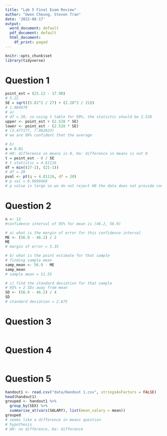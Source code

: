 ```yaml
---
title: "Lab 5 Final Exam Review"
author: "Owen Cheung, Steven Tran"
date: '2022-08-17'
output:
  word_document: default
  pdf_document: default
  html_document:
    df_print: paged
---
```


```r
knitr::opts_chunk$set
library(tidyverse)
```

# Question 1
```r
point_est = (23.12 - 17.90)
# 5.22
SE = sqrt((5.01^2 / 27) + (2.28^2 / 21))
# 1.084978
# a)
# df = 20, so using t table for 99%, the statistic should be 2.528
upper <- point_est + (2.528 * SE)
lower <- point_est - (2.528 * SE)
# (2.477177, 7.962823)
# we are 99% confident that the average 

# b)
a = 0.01
# H0: difference in means is 0, Ha: difference in means is not 0
t = point_est - 0 / SE
# t statistic = 4.81116
df = min((27-1), (21-1))
# df = 20
pval <- pt(q = 4.81116, df = 20)
# p val = 0.9999469
# p value is large so we do not reject H0 the data does not provide convincing evidence that suggests the difference in mean sick days between blue collar workers and white collars workers is not 0
```

# Question 2
```r
n <- 12
#confidence interval of 95% for mean is (46.2, 56.9)

# a) what is the margin of error for this confidence interval
ME <- (56.9 - 46.2) / 2
ME
# margin of error = 5.35

# b) what is the point estimate for that sample
# finding sample mean
samp_mean <- 56.9 - ME
samp_mean
# sample mean = 51.55

# c) find the standard deviation for that sample
# 95% = 2 SDs away from mean
SD <- (56.9 - 46.2) / 4
SD
# standard deviation = 2.675

```

# Question 3
```r

```

# Question 4
```r

```

# Question 5
```r
handout1 <- read.csv("data/Handout 1.csv", stringsAsFactors = FALSE)
head(handout1)
grouped <- handout1 %>%
  group_by(SEX) %>%
  summarise_at(vars(SALARY), list(mean_salary = mean))
grouped
# seems like a difference in means question
# hypothesis
# H0: no difference, Ha: difference


```

